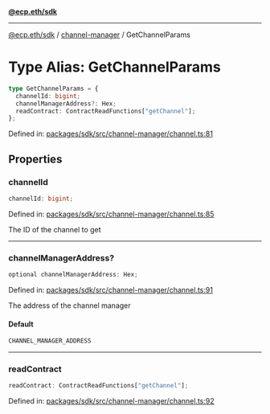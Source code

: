 [**@ecp.eth/sdk**](../../index.mdx)

***

[@ecp.eth/sdk](/sdk-reference/index.mdx) / [channel-manager](/sdk-reference/channel-manager/index.mdx) / GetChannelParams

# Type Alias: GetChannelParams

```ts
type GetChannelParams = {
  channelId: bigint;
  channelManagerAddress?: Hex;
  readContract: ContractReadFunctions["getChannel"];
};
```

Defined in: [packages/sdk/src/channel-manager/channel.ts:81](https://github.com/ecp-eth/comments-monorepo/blob/main/packages/sdk/src/channel-manager/channel.ts#L81)

## Properties

### channelId

```ts
channelId: bigint;
```

Defined in: [packages/sdk/src/channel-manager/channel.ts:85](https://github.com/ecp-eth/comments-monorepo/blob/main/packages/sdk/src/channel-manager/channel.ts#L85)

The ID of the channel to get

***

### channelManagerAddress?

```ts
optional channelManagerAddress: Hex;
```

Defined in: [packages/sdk/src/channel-manager/channel.ts:91](https://github.com/ecp-eth/comments-monorepo/blob/main/packages/sdk/src/channel-manager/channel.ts#L91)

The address of the channel manager

#### Default

```ts
CHANNEL_MANAGER_ADDRESS
```

***

### readContract

```ts
readContract: ContractReadFunctions["getChannel"];
```

Defined in: [packages/sdk/src/channel-manager/channel.ts:92](https://github.com/ecp-eth/comments-monorepo/blob/main/packages/sdk/src/channel-manager/channel.ts#L92)
